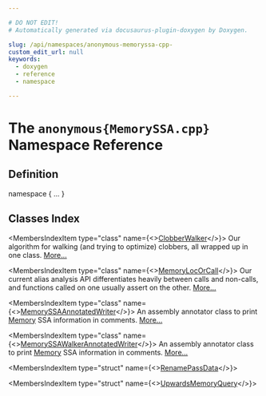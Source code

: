 ```yaml
---

# DO NOT EDIT!
# Automatically generated via docusaurus-plugin-doxygen by Doxygen.

slug: /api/namespaces/anonymous-memoryssa-cpp-
custom_edit_url: null
keywords:
  - doxygen
  - reference
  - namespace

---
```





# The `anonymous{MemorySSA.cpp}` Namespace Reference

<DoxygenPage pluginConfig={pluginConfig}>



## Definition

<CodeBlock>namespace &#123; ... &#125;</CodeBlock>

## Classes Index

<MembersIndex>

<MembersIndexItem
  type="class"
  name={<><a href="/docs/api/classes/anonymous-namespace-memoryssa-cpp-/clobberwalker">ClobberWalker</a></>}>
Our algorithm for walking (and trying to optimize) clobbers, all wrapped up in one class. <a href="/docs/api/classes/anonymous-namespace-memoryssa-cpp-/clobberwalker/#details">More...</a>
</MembersIndexItem>

<MembersIndexItem
  type="class"
  name={<><a href="/docs/api/classes/anonymous-namespace-memoryssa-cpp-/memorylocorcall">MemoryLocOrCall</a></>}>
Our current alias analysis API differentiates heavily between calls and non-calls, and functions called on one usually assert on the other. <a href="/docs/api/classes/anonymous-namespace-memoryssa-cpp-/memorylocorcall/#details">More...</a>
</MembersIndexItem>

<MembersIndexItem
  type="class"
  name={<><a href="/docs/api/classes/anonymous-namespace-memoryssa-cpp-/memoryssaannotatedwriter">MemorySSAAnnotatedWriter</a></>}>
An assembly annotator class to print <a href="/docs/api/classes/llvm/sys/memory">Memory</a> SSA information in comments. <a href="/docs/api/classes/anonymous-namespace-memoryssa-cpp-/memoryssaannotatedwriter/#details">More...</a>
</MembersIndexItem>

<MembersIndexItem
  type="class"
  name={<><a href="/docs/api/classes/anonymous-namespace-memoryssa-cpp-/memoryssawalkerannotatedwriter">MemorySSAWalkerAnnotatedWriter</a></>}>
An assembly annotator class to print <a href="/docs/api/classes/llvm/sys/memory">Memory</a> SSA information in comments. <a href="/docs/api/classes/anonymous-namespace-memoryssa-cpp-/memoryssawalkerannotatedwriter/#details">More...</a>
</MembersIndexItem>

<MembersIndexItem
  type="struct"
  name={<><a href="/docs/api/structs/anonymous-namespace-memoryssa-cpp-/renamepassdata">RenamePassData</a></>}>
</MembersIndexItem>

<MembersIndexItem
  type="struct"
  name={<><a href="/docs/api/structs/anonymous-namespace-memoryssa-cpp-/upwardsmemoryquery">UpwardsMemoryQuery</a></>}>
</MembersIndexItem>

</MembersIndex>


</DoxygenPage>
